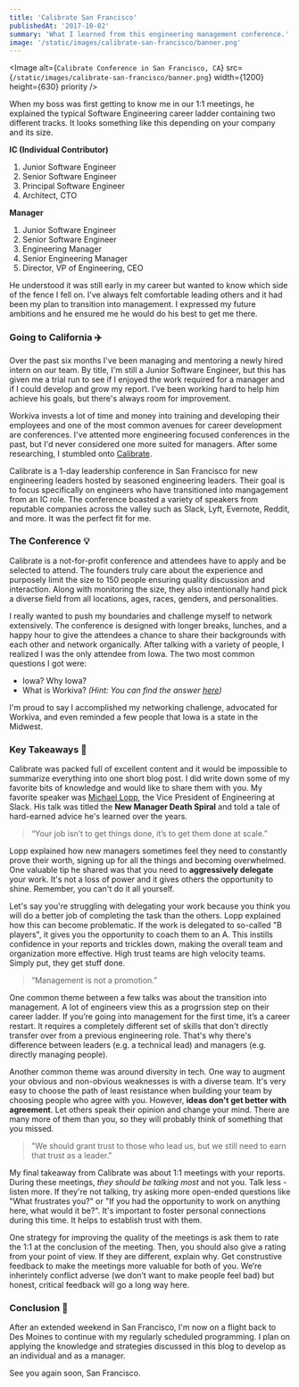 ```yaml
---
title: 'Calibrate San Francisco'
publishedAt: '2017-10-02'
summary: 'What I learned from this engineering management conference.'
image: '/static/images/calibrate-san-francisco/banner.png'
---
```


<Image
  alt={`Calibrate Conference in San Francisco, CA`}
  src={`/static/images/calibrate-san-francisco/banner.png`}
  width={1200}
  height={630}
  priority
/>

When my boss was first getting to know me in our 1:1 meetings, he explained the typical Software Engineering career ladder containing two different tracks. It looks something like this depending on your company and its size.

**IC (Individual Contributor)**

1. Junior Software Engineer
2. Senior Software Engineer
3. Principal Software Engineer
4. Architect, CTO

**Manager**

1. Junior Software Engineer
2. Senior Software Engineer
3. Engineering Manager
4. Senior Engineering Manager
5. Director, VP of Engineering, CEO

He understood it was still early in my career but wanted to know which side of the fence I fell on. I've always felt comfortable leading others and it had been my plan to transition into management. I expressed my future ambitions and he ensured me he would do his best to get me there.

### Going to California ✈️

Over the past six months I've been managing and mentoring a newly hired intern on our team. By title, I'm still a Junior Software Engineer, but this has given me a trial run to see if I enjoyed the work required for a manager and if I could develop and grow my report. I've been working hard to help him achieve his goals, but there's always room for improvement.

Workiva invests a lot of time and money into training and developing their employees and one of the most common avenues for career development are conferences. I've attented more engineering focused conferences in the past, but I'd never considered one more suited for managers. After some researching, I stumbled onto [Calibrate](https://www.calibratesf.com/).

Calibrate is a 1-day leadership conference in San Francisco for new engineering leaders hosted by seasoned engineering leaders. Their goal is to focus specifically on engineers who have transitioned into mangagement from an IC role. The conference boasted a variety of speakers from reputable companies across the valley such as Slack, Lyft, Evernote, Reddit, and more. It was the perfect fit for me.

### The Conference 💡

Calibrate is a not-for-profit conference and attendees have to apply and be selected to attend. The founders truly care about the experience and purposely limit the size to 150 people ensuring quality discussion and interaction. Along with monitoring the size, they also intentionally hand pick a diverse field from all locations, ages, races, genders, and personalities.

I really wanted to push my boundaries and challenge myself to network extensively. The conference is designed with longer breaks, lunches, and a happy hour to give the attendees a chance to share their backgrounds with each other and network organically. After talking with a variety of people, I realized I was the only attendee from Iowa. The two most common questions I got were:

- Iowa? Why Iowa?
- What is Workiva? _(Hint: You can find the answer [here](/blog/life-at-workiva))_

I'm proud to say I accomplished my networking challenge, advocated for Workiva, and even reminded a few people that Iowa is a state in the Midwest.

### Key Takeaways 📝

Calibrate was packed full of excellent content and it would be impossible to summarize everything into one short blog post. I did write down some of my favorite bits of knowledge and would like to share them with you. My favorite speaker was [Michael Lopp](http://randsinrepose.com/), the Vice President of Engineering at Slack. His talk was titled the **New Manager Death Spiral** and told a tale of hard-earned advice he's learned over the years.

> “Your job isn’t to get things done, it’s to get them done at scale.”

Lopp explained how new managers sometimes feel they need to constantly prove their worth, signing up for all the things and becoming overwhelmed. One valuable tip he shared was that you need to **aggressively delegate** your work. It's not a loss of power and it gives others the opportunity to shine. Remember, you can't do it all yourself.

Let's say you're struggling with delegating your work because you think you will do a better job of completing the task than the others. Lopp explained how this can become problematic. If the work is delegated to so-called "B players", it gives you the opportunity to coach them to an A. This instills confidence in your reports and trickles down, making the overall team and organization more effective. High trust teams are high velocity teams. Simply put, they get stuff done.

> “Management is not a promotion.”

One common theme between a few talks was about the transition into management. A lot of engineers view this as a progrssion step on their career ladder. If you’re going into management for the first time, it’s a career restart. It requires a completely different set of skills that don't directly transfer over from a previous engineering role. That's why there's difference between leaders (e.g. a technical lead) and managers (e.g. directly managing people).

Another common theme was around diversity in tech. One way to augment your obvious and non-obvious weaknesses is with a diverse team. It's very easy to choose the path of least resistance when building your team by choosing people who agree with you. However, **ideas don't get better with agreement**. Let others speak their opinion and change your mind. There are many more of them than you, so they will probably think of something that you missed.

> "We should grant trust to those who lead us, but we still need to earn that trust as a leader."

My final takeaway from Calibrate was about 1:1 meetings with your reports. During these meetings, _they should be talking most_ and not you. Talk less - listen more. If they're not talking, try asking more open-ended questions like "What frustrates you?" or "If you had the opportunity to work on anything here, what would it be?". It's important to foster personal connections during this time. It helps to establish trust with them.

One strategy for improving the quality of the meetings is ask them to rate the 1:1 at the conclusion of the meeting. Then, you should also give a rating from your point of view. If they are different, explain why. Get construstive feedback to make the meetings more valuable for both of you. We’re inherintely conflict adverse (we don’t want to make people feel bad) but honest, critical feedback will go a long way here.

### Conclusion 🍻

After an extended weekend in San Francisco, I'm now on a flight back to Des Moines to continue with my regularly scheduled programming. I plan on applying the knowledge and strategies discussed in this blog to develop as an individual and as a manager.

See you again soon, San Francisco.
